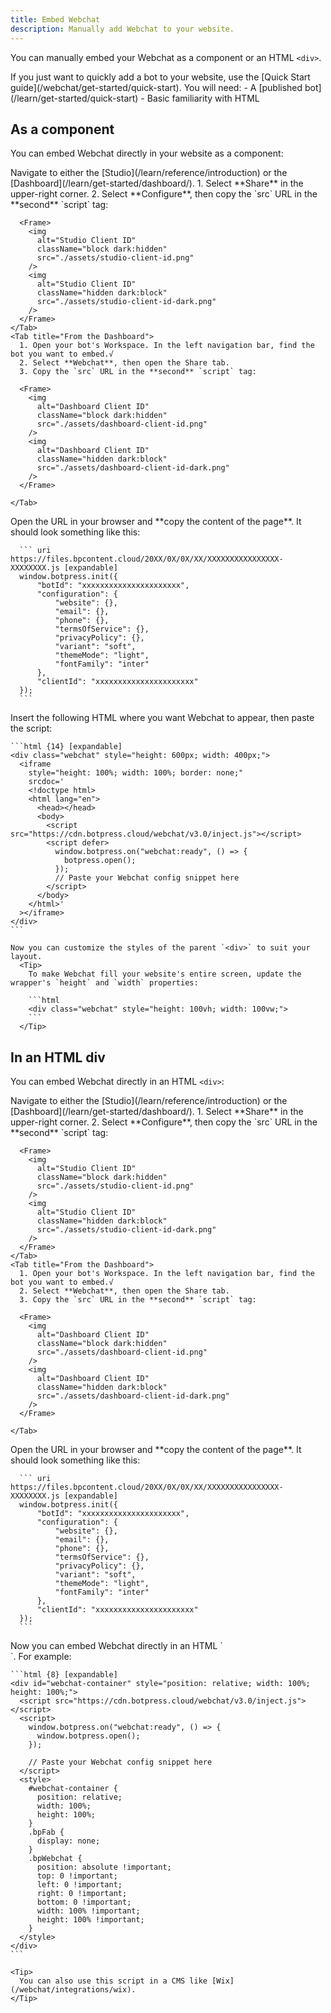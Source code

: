 ```yaml
---
title: Embed Webchat
description: Manually add Webchat to your website.
---
```


You can manually embed your Webchat as a component or an HTML `<div>`.

<Note>
  If you just want to quickly add a bot to your website, use the [Quick Start guide](/webchat/get-started/quick-start). 
</Note>

<Info>
  You will need:
  - A [published bot](/learn/get-started/quick-start)
  - Basic familiarity with HTML
</Info>

## As a component

You can embed Webchat directly in your website as a component:

<Steps titleSize="h3">
  <Step title="Get your embed code">
    Navigate to either the [Studio](/learn/reference/introduction) or the [Dashboard](/learn/get-started/dashboard/).

  <Tabs>
    <Tab title="From the Studio">
      1. Select **Share** in the upper-right corner.
      2. Select **Configure**, then copy the `src` URL in the **second** `script` tag:
      
      <Frame>
        <img
          alt="Studio Client ID"
          className="block dark:hidden"
          src="./assets/studio-client-id.png"
        />
        <img
          alt="Studio Client ID"
          className="hidden dark:block"
          src="./assets/studio-client-id-dark.png"
        />
      </Frame>
    </Tab>
    <Tab title="From the Dashboard">
      1. Open your bot's Workspace. In the left navigation bar, find the bot you want to embed.√
      2. Select **Webchat**, then open the Share tab.
      3. Copy the `src` URL in the **second** `script` tag:
      
      <Frame>
        <img
          alt="Dashboard Client ID"
          className="block dark:hidden"
          src="./assets/dashboard-client-id.png"
        />
        <img
          alt="Dashboard Client ID"
          className="hidden dark:block"
          src="./assets/dashboard-client-id-dark.png"
        />
      </Frame>

    </Tab>
  </Tabs>
  </Step>
  <Step title="Copy the script URL">
      Open the URL in your browser and **copy the content of the page**. It should look something like this:

      ``` uri https://files.bpcontent.cloud/20XX/0X/0X/XX/XXXXXXXXXXXXXXXX-XXXXXXXX.js [expandable]
      window.botpress.init({
          "botId": "xxxxxxxxxxxxxxxxxxxxxx",
          "configuration": {
              "website": {},
              "email": {},
              "phone": {},
              "termsOfService": {},
              "privacyPolicy": {},
              "variant": "soft",
              "themeMode": "light",
              "fontFamily": "inter"
          },
          "clientId": "xxxxxxxxxxxxxxxxxxxxxx"
      });
      ```
  </Step>
  <Step title="Add the Webchat component">
    Insert the following HTML where you want Webchat to appear, then paste the script:

    ```html {14} [expandable]
    <div class="webchat" style="height: 600px; width: 400px;">
      <iframe
        style="height: 100%; width: 100%; border: none;"
        srcdoc='
        <!doctype html>
        <html lang="en">
          <head></head>
          <body>
            <script src="https://cdn.botpress.cloud/webchat/v3.0/inject.js"></script>
            <script defer>
              window.botpress.on("webchat:ready", () => {
                botpress.open();
              });
              // Paste your Webchat config snippet here
            </script>
          </body>
        </html>'
      ></iframe>
    </div>
    ```

    Now you can customize the styles of the parent `<div>` to suit your layout.
      <Tip>
        To make Webchat fill your website's entire screen, update the wrapper's `height` and `width` properties: 

        ```html
        <div class="webchat" style="height: 100vh; width: 100vw;">
        ```
      </Tip>
  </Step>
</Steps>

## In an HTML div

You can embed Webchat directly in an HTML `<div>`:

<Steps titleSize="h3">
  <Step title="Get your embed code">
    Navigate to either the [Studio](/learn/reference/introduction) or the [Dashboard](/learn/get-started/dashboard/).

  <Tabs>
    <Tab title="From the Studio">
      1. Select **Share** in the upper-right corner.
      2. Select **Configure**, then copy the `src` URL in the **second** `script` tag:
      
      <Frame>
        <img
          alt="Studio Client ID"
          className="block dark:hidden"
          src="./assets/studio-client-id.png"
        />
        <img
          alt="Studio Client ID"
          className="hidden dark:block"
          src="./assets/studio-client-id-dark.png"
        />
      </Frame>
    </Tab>
    <Tab title="From the Dashboard">
      1. Open your bot's Workspace. In the left navigation bar, find the bot you want to embed.√
      2. Select **Webchat**, then open the Share tab.
      3. Copy the `src` URL in the **second** `script` tag:
      
      <Frame>
        <img
          alt="Dashboard Client ID"
          className="block dark:hidden"
          src="./assets/dashboard-client-id.png"
        />
        <img
          alt="Dashboard Client ID"
          className="hidden dark:block"
          src="./assets/dashboard-client-id-dark.png"
        />
      </Frame>

    </Tab>
  </Tabs>
  </Step>
  <Step title="Copy the script URL">
      Open the URL in your browser and **copy the content of the page**. It should look something like this:

      ``` uri https://files.bpcontent.cloud/20XX/0X/0X/XX/XXXXXXXXXXXXXXXX-XXXXXXXX.js [expandable]
      window.botpress.init({
          "botId": "xxxxxxxxxxxxxxxxxxxxxx",
          "configuration": {
              "website": {},
              "email": {},
              "phone": {},
              "termsOfService": {},
              "privacyPolicy": {},
              "variant": "soft",
              "themeMode": "light",
              "fontFamily": "inter"
          },
          "clientId": "xxxxxxxxxxxxxxxxxxxxxx"
      });
      ```
  </Step>
  <Step title="Add Webchat to an HTML div">
    Now you can embed Webchat directly in an HTML `<div>`. For example:

    ```html {8} [expandable]
    <div id="webchat-container" style="position: relative; width: 100%; height: 100%;">
      <script src="https://cdn.botpress.cloud/webchat/v3.0/inject.js"></script>
      <script>
        window.botpress.on("webchat:ready", () => {
          window.botpress.open();
        });

        // Paste your Webchat config snippet here
      </script>
      <style>
        #webchat-container {
          position: relative;
          width: 100%;
          height: 100%;
        }
        .bpFab {
          display: none;
        }
        .bpWebchat {
          position: absolute !important;
          top: 0 !important;
          left: 0 !important;
          right: 0 !important;
          bottom: 0 !important;
          width: 100% !important;
          height: 100% !important;
        }
      </style>
    </div>
    ```

    <Tip>
      You can also use this script in a CMS like [Wix](/webchat/integrations/wix).
    </Tip>
  </Step>
</Steps>